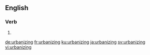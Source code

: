 ==English==

===Verb===
{{head|en|present participle}}

# {{present participle of|urbanize|lang=en|nocat=1}}

[[de:urbanizing]]
[[fr:urbanizing]]
[[ku:urbanizing]]
[[ja:urbanizing]]
[[sv:urbanizing]]
[[vi:urbanizing]]